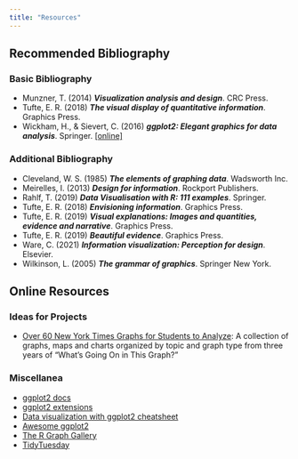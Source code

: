 ```yaml
---
title: "Resources"
---
```


## Recommended Bibliography

### Basic Bibliography

- Munzner, T. (2014)
  _**Visualization analysis and design**_. CRC Press.
- Tufte, E. R. (2018)
  _**The visual display of quantitative information**_. Graphics Press.
- Wickham, H., & Sievert, C. (2016)
  _**ggplot2: Elegant graphics for data analysis**_. Springer.
  [[online]](https://ggplot2-book.org/)

### Additional Bibliography

- Cleveland, W. S. (1985)
  _**The elements of graphing data**_. Wadsworth Inc.
- Meirelles, I. (2013)
  _**Design for information**_. Rockport Publishers.
- Rahlf, T. (2019)
  _**Data Visualisation with R: 111 examples**_. Springer.
- Tufte, E. R. (2018)
  _**Envisioning information**_. Graphics Press.
- Tufte, E. R. (2019)
  _**Visual explanations: Images and quantities, evidence and narrative**_.
  Graphics Press.
- Tufte, E. R. (2019)
  _**Beautiful evidence**_. Graphics Press.
- Ware, C. (2021)
  _**Information visualization: Perception for design**_. Elsevier.
- Wilkinson, L. (2005)
  _**The grammar of graphics**_. Springer New York.

## Online Resources

### Ideas for Projects

- [Over 60 New York Times Graphs for Students to Analyze](https://www.nytimes.com/2020/06/10/learning/over-60-new-york-times-graphs-for-students-to-analyze.html): A collection of graphs, maps and charts organized by topic and graph type from three years of “What’s Going On in This Graph?”

### Miscellanea

- [ggplot2 docs](https://ggplot2.tidyverse.org/)
- [ggplot2 extensions](https://exts.ggplot2.tidyverse.org/)
- [Data visualization with ggplot2 cheatsheet](https://raw.githubusercontent.com/rstudio/cheatsheets/main/data-visualization.pdf)
- [Awesome ggplot2](https://github.com/erikgahner/awesome-ggplot2)
- [The R Graph Gallery](https://r-graph-gallery.com/)
- [TidyTuesday](https://github.com/rfordatascience/tidytuesday)
